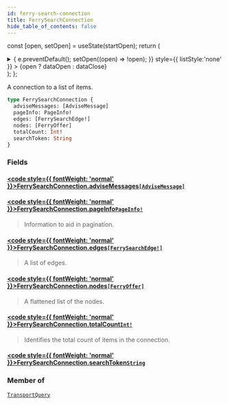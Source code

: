```yaml
---
id: ferry-search-connection
title: FerrySearchConnection
hide_table_of_contents: false
---
```






const [open, setOpen] = useState(startOpen);
return (
<details {...(open ? { open: true } : {})} className="details" style={{ border:'none', boxShadow:'none', background:'var(--ifm-background-color)' }}>
<summary
onClick={(e) => {
e.preventDefault();
setOpen((open) => !open);
}}
style={{ listStyle:'none' }} >
{open ? dataOpen : dataClose}
</summary>
{open && children}
</details>
);
};

A connection to a list of items.

```graphql
type FerrySearchConnection {
  adviseMessages: [AdviseMessage]
  pageInfo: PageInfo!
  edges: [FerrySearchEdge!]
  nodes: [FerryOffer]
  totalCount: Int!
  searchToken: String
}
```

### Fields

#### [<code style={{ fontWeight: 'normal' }}>FerrySearchConnection.<b>adviseMessages</b></code>](#)<Bullet />[`[AdviseMessage]`](/api/objects/advise-message) <Badge class="badge badge--secondary" text="list"/> <Badge class="badge badge--secondary" text="object"/>

>

#### [<code style={{ fontWeight: 'normal' }}>FerrySearchConnection.<b>pageInfo</b></code>](#)<Bullet />[`PageInfo!`](/api/objects/page-info) <Badge class="badge badge--secondary" text="non-null"/> <Badge class="badge badge--secondary" text="object"/>

> Information to aid in pagination.

#### [<code style={{ fontWeight: 'normal' }}>FerrySearchConnection.<b>edges</b></code>](#)<Bullet />[`[FerrySearchEdge!]`](/api/objects/ferry-search-edge) <Badge class="badge badge--secondary" text="list"/> <Badge class="badge badge--secondary" text="object"/>

> A list of edges.

#### [<code style={{ fontWeight: 'normal' }}>FerrySearchConnection.<b>nodes</b></code>](#)<Bullet />[`[FerryOffer]`](/api/objects/ferry-offer) <Badge class="badge badge--secondary" text="list"/> <Badge class="badge badge--secondary" text="object"/>

> A flattened list of the nodes.

#### [<code style={{ fontWeight: 'normal' }}>FerrySearchConnection.<b>totalCount</b></code>](#)<Bullet />[`Int!`](/api/scalars/int) <Badge class="badge badge--secondary" text="non-null"/> <Badge class="badge badge--secondary" text="scalar"/>

> Identifies the total count of items in the connection.

#### [<code style={{ fontWeight: 'normal' }}>FerrySearchConnection.<b>searchToken</b></code>](#)<Bullet />[`String`](/api/scalars/string) <Badge class="badge badge--secondary" text="scalar"/>

>

### Member of

[`TransportQuery`](/api/objects/transport-query) <Badge class="badge badge--secondary" text="object"/>
